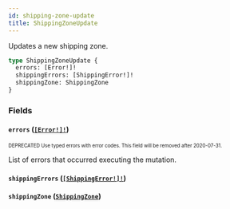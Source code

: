 ```yaml
---
id: shipping-zone-update
title: ShippingZoneUpdate
---
```


Updates a new shipping zone.

```graphql
type ShippingZoneUpdate {
  errors: [Error!]!
  shippingErrors: [ShippingError!]!
  shippingZone: ShippingZone
}
```

### Fields

#### `errors` ([`[Error!]!`](/api-reference/objects/error.mdx))

<sub><sup><span className="deprecatedTag">DEPRECATED</span> Use typed errors with error codes. This field will be removed after 2020-07-31.</sup></sub>

List of errors that occurred executing the mutation.

#### `shippingErrors` ([`[ShippingError!]!`](/api-reference/objects/shipping-error.mdx))

#### `shippingZone` ([`ShippingZone`](/api-reference/objects/shipping-zone.mdx))
